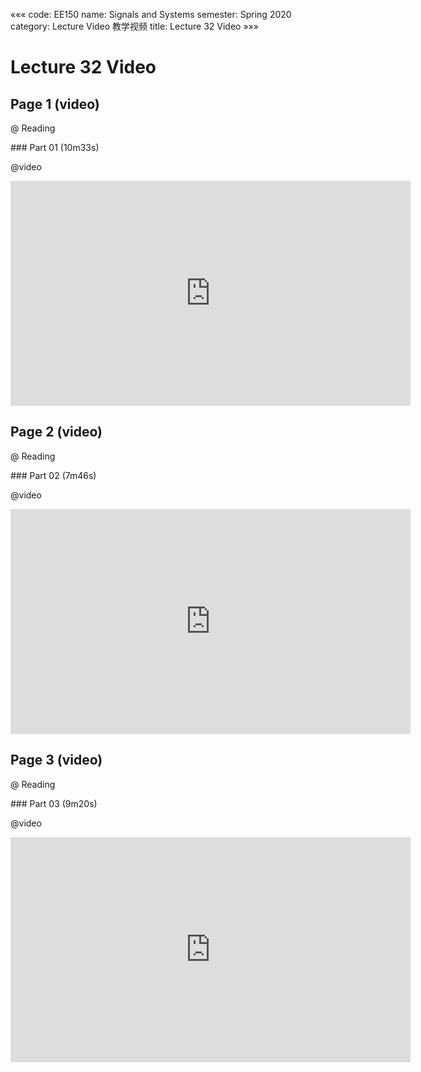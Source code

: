 «««
code: EE150
name: Signals and Systems
semester: Spring 2020
category: Lecture Video 教学视频
title: Lecture 32 Video
»»»

# Lecture 32 Video

## Page 1 (video)

@ Reading

<div class="markdown-body">
### Part 01 (10m33s)
</div>

@video

<iframe src="https://watchsb.com/e/o5bu39c97qq8.html" frameborder=0 marginwidth=0 marginheight=0 scrolling=no width=640 height=360 allowfullscreen></iframe>


## Page 2 (video)

@ Reading

<div class="markdown-body">
### Part 02 (7m46s)
</div>

@video

<iframe src="https://watchsb.com/e/naztnsft3igp.html" frameborder=0 marginwidth=0 marginheight=0 scrolling=no width=640 height=360 allowfullscreen></iframe>


## Page 3 (video)

@ Reading

<div class="markdown-body">
### Part 03 (9m20s)
</div>

@video

<iframe src="https://watchsb.com/e/icmm4ta88dat.html" frameborder=0 marginwidth=0 marginheight=0 scrolling=no width=640 height=360 allowfullscreen></iframe>


